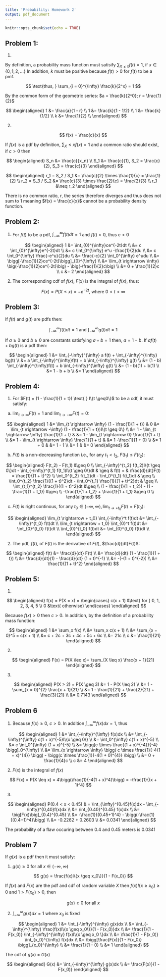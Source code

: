 ```yaml
---
title: 'Probability: Homework 2'
output: pdf_document
---
```


```r
knitr::opts_chunk$set(echo = TRUE)
```

\begin{center}
\textbf{Nick Williams \\
ntw2117}
\end{center}

## Problem 1: 

(1) 

By definition, a probability mass function must satisify $\sum_{X \leq x} f(t) = 1$, if $x \in \{0, 1, 2, ...\}$ In addition, $k$ must be positive because $f(t) > 0$ for $f(t)$ to be a pmf. 

$$
\text{thus, } \sum_{i = 0}^{\infty} \frac{k}{2^x} = 1 
$$

By the common form of the geometric series: $a = \frac{k}{2^0}; r = \frac{1}{2}$

$$
\begin{aligned}
  1 &= \frac{a}{1 - r} \\
  1 &= \frac{k}{1 - 1/2} \\
  1 &= \frac{k}{1/2} \\
  k &= \frac{1}{2} \\
\end{aligned}
$$

(2) 

$$
f(x) = \frac{c}{x}
$$

If $f(x)$ is a pdf by definition, $\sum_X \leq x f(x) = 1$ and a common ratio should exist, if $c > 0$ then

$$
\begin{aligned}
  S_n &= \frac{c}{x_n} \\
  S_1 &= \frac{c}{1}, S_2 = \frac{c}{2}, S_3 = \frac{c}{3} 
\end{aligned}
$$

$$
\begin{aligned}
r_1 = S_2 / S_1 &= \frac{c}{2} \times \frac{1}{c} = \frac{1}{2} \\
r_2 = S_3 / S_2 &= \frac{c}{3} \times \frac{2}{c} = \frac{2}{3} \\
r_1 &\neq r_2
\end{aligned}
$$

There is no common ratio, $r$, the series therefore diverges and thus does not sum to 1 meaning $f(x) = \frac{c}{x}$ cannot be a probability density function. 

\newpage

## Problem 2: 

(1) For $f(t)$ to be a pdf, $\int_{-\infty}^{\infty}f(t)dt = 1$ and $f(t) > 0$, thus $c > 0$

$$
\begin{aligned}
  1 &= \int_{0}^{\infty}ce^{-2t}dt \\
    &= c \int_{0}^{\infty}e^{-2t}dt \\
    &= c \int_0^{\infty} e^u -\frac{1}{2}du \\
    &= c \int_0^{\infty} \frac{-e^u}{2}du \\
    &= \frac{-c}{2} \int_0^{\infty} e^udu \\
    &= \bigg[-\frac{1}{2}ce^{-2t}\bigg]_{0}^{\infty} \\
    &= \lim_{t \rightarrow \infty} \big(-\frac{1}{2}ce^{-2t}\big) - \big(-\frac{1}{2}c\big) \\
    &= 0 + \frac{1}{2}c \\
  c &= 2
\end{aligned}
$$

(2) The corresponding cdf of $f(x)$, $F(x)$ is the integral of $f(x)$, thus: 

$$
F(x) = P(X\leq x) =  -e^{-2t} \text{, where } 0 < t < \infty
$$ 

## Problem 3: 

If $f(t)$ and $g(t)$ are pdfs then: 

$$
\int_{-\infty}^{\infty} f(t)dt = 1 \text{ and } \int_{-\infty}^{\infty} g(t)dt = 1
$$

If $a \geq 0$ and $b \geq 0$ are constants satisfying $a + b = 1$ then, $a = 1 - b$. If $af(t) + bg(t)$ is a pdf then: 

$$
\begin{aligned}
   1 &= \int_{-\infty}^{\infty} a f(t) + \int_{-\infty}^{\infty} bg(t) \\
    &= a \int_{-\infty}^{\infty}f(t) + b \int_{-\infty}^{\infty} g(t) \\
    &= (1 - b) \int_{-\infty}^{\infty}f(t) + b \int_{-\infty}^{\infty} g(t) \\
    &= (1 - b)(1) + b(1) \\
    &= 1 - b + b \\
    &= 1
\end{aligned}
$$

## Problem 4: 

(1) For $F(t) = (1 - \frac{1}{1 + t}) \text{ } I\{t \geq0\}$ to be a cdf, it must satisfy:

  a. $\lim_{t\rightarrow \infty} F(t) = 1$ and $\lim_{t \rightarrow -\infty} F(t) = 0$:  
  
$$
\begin{aligned}
  1 &= \lim_{t \rightarrow \infty} (1 - \frac{1}{1 + t}) & 0 &= \lim_{t \rightarrow -\infty} (1 - \frac{1}{1 + t})I\{t \geq     0\} \\
  &= 1 - \lim_{t \rightarrow \infty} \frac{1}{1 + t}     &   &= 1 - \lim_{t \rightarrow 0} \frac{1}{1 + t} \\
  &= 1 - \lim_{t \rightarrow \infty} \frac{1}{1 + t}     &   &= 1 -\frac{1}{1 + 0} \\ 
  &= 1 + 0                                               &   &= 1 - 1 \\
  &= 1                                                   &   &= 0
\end{aligned}
$$
  
  b. $F(t)$ is a non-decreasing function i.e., for any $t_1 < t_2$, $F(t_1) \leq F(t_2)$:  
  
$$
\begin{aligned}
  F(t_2) - F(t_1) &\geq 0 \\
  \int_{-\infty}^{t_2} f(t_2)I\{t \geq 0\}dt - \int_{-\infty}^{t_1} f(t_1)I\{t \geq 0\}dt & \geq & f(t) = & \frac{d}{dt}F(t)     = \frac{1}{(1 + t)^2} \\
  \int_0^{t_2} f(t_2)dt - \int_0^{t_1} f(t_1)dt & \geq \\
  \int_0^{t_2} \frac{1}{(1 + t)^2}dt - \int_0^{t_1} \frac{1}{(1 + t)^2}dt & \geq \\
  \int_{t_1}^{t_2} \frac{1}{(1 + t)^2}dt &\geq \\
  (1 - \frac{1}{1 + t_2}) - (1 - \frac{1}{1 + t_1}) &\geq \\
  -\frac{1}{1 + t_2} + \frac{1}{1 + t_1} &\geq 0 \\
\end{aligned}
$$
  
  c. $F(t)$ is right continous, for any $t_0 \in (-\infty, \infty), \lim_{t \rightarrow +t_0} F(t) = F(t_0)$: 
  
$$
\begin{aligned}
  \lim_{t \rightarrow + t_0} \int_{-\infty}^t f(t)dt &= \int_{-\infty}^{t_0} f(t)dt \\
  \lim_{t \rightarrow + t_0} \int_{0}^t f(t)dt       &= \int_{0}^{t_0} f(t)dt \\
  \int_{0}^{t_0} f(t)dt                              &= \int_{0}^{t_0} f(t)dt \\
\end{aligned}
$$
  
(2) The pdf, $f(t)$, of $F(t)$ is the derivative of $F(t)$, $\frac{d}{dt}F(t)$: 

$$
\begin{aligned}
  f(t) &= \frac{d}{dt} F(t) \\
       &= \frac{d}{dt} (1 - \frac{1}{1 + t}) \\
       &= \frac{d}{dt}(1) - \frac{d}{dt} (1 + t)^{-1} \\
       &= -(-(1 + t)^{-2}) \\ 
       &= \frac{1}{(1 + t)^2}
\end{aligned}
$$

\newpage

## Problem 5:

(1)

$$
\begin{aligned}
  f(x) = P(X = x) = 
  \begin{cases}
    c(x + 1) &\text{ for } 0, 1, 2, 3, 4, 5 \\
           0 &\text{ otherwise}
  \end{cases}
\end{aligned}
$$

Because $f(x) > 0$ then $c > 0$. In addition, by the definition of a probability mass function: 

$$
\begin{aligned}
  1 &= \sum_x f(x) \\
    &= \sum_x c(x + 1) \\
    &= \sum_{x = 0}^5 = c(x + 1) \\
    &= c + 2c + 3c + 4c + 5c + 6c \\
    &= 21c \\
  c &= \frac{1}{21}
\end{aligned}
$$

(2)

$$
\begin{aligned}
  F(x) = P(X \leq x)= \sum_{X \leq x} \frac{x + 1}{21}
\end{aligned}
$$

(3)

$$
\begin{aligned}
  P(X > 2) = P(X \geq 3) &= 1 - P(X \leq 2) \\
                         &= 1 - \sum_{x = 0}^{2} \frac{x + 1}{21} \\
                         &= 1 - \frac{1}{21} + \frac{2}{21} + \frac{3}{21} \\
                         &= 0.7143
\end{aligned}
$$

\newpage

## Problem 6

(1) Because $f(x) \geq 0$, $c > 0$. In addition $\int_{-\infty}^{\infty} f(x)dx = 1$, thus

$$
\begin{aligned}
  1 &= \int_{-\infty}^{\infty} f(x)dx \\
    &= \int_{-\infty}^{\infty} c(1 + x)^{-5}I\{x \geq 0\} \\
    &= \int_0^{\infty} c(1 + x)^{-5} \\
    &= c \int_0^{\infty} (1 + x)^{-5} \\
    &= \bigg[c \times \frac{(1 + x)^{-4}}{-4} \bigg]_0^{\infty} \\
    &= \lim_{x \rightarrow \infty} \bigg( c \times \frac{1}{-4(1 + x)^{4}} \bigg) - \bigg(c \times \frac{1}{-4(1 + 0)^{4}}         \bigg) \\
    &= 0 + \frac{1}{4}c \\
  c &= 4
\end{aligned}
$$

(2) $F(x)$ is the integral of $f(x)$

$$
F(x) = P(X \leq x) = 4\bigg(\frac{1}{-4(1 + x)^4}\bigg) = -\frac{1}{(x + 1)^4}
$$

(3)

$$
\begin{aligned}
  P(0.4 < x < 0.45) & = \int_{\infty}^{0.45}f(x)dx - \int_{-\infty}^{0,40}f(x)dx \\
                    &= \int_{0.40}^{0.45} f(x)dx \\
                    &= \big[F(x)\big]_{0.4}^{0.45} \\
                    &= -\frac{1}{(0.45+1)^4} - \bigg(-\frac{1}{(0.4+1)^4}\bigg) \\
                    &= -0.2262 + 0.2603 \\
                    &= 0.0341
\end{aligned}
$$

The probability of a flaw occuring between 0.4 and 0.45 meters is 0.0341

\newpage

## Problem 7

If $g(x)$ is a pdf then it must satisfy: 

(1) $g(x) \geq 0$ for all $x \in (-\infty, \infty)$  

$$
g(x) = \frac{f(x)I\{x \geq x_0\}}{1 - F(x_0)}
$$  

If $f(x)$ and $F(x)$ are the pdf and cdf of random variable $X$ then $f(x)I\{x \geq x_0\} \geq 0$ and $1 >F(x_0) > 0$, then 

$$
g(x) \geq 0 \text{ for all } x
$$

(2) $\int_{-\infty}^{\infty} g(x)dx = 1$ where $x_0$ is fixed 

$$
\begin{aligned}
  1 &= \int_{-\infty}^{\infty} g(x)dx \\
    &= \int_{-\infty}^{\infty} \frac{f(x)I\{x \geq x_0\}}{1 - F(x_0)}dx \\
    &= \frac{1}{1 - F(x_0)} \int_{-\infty}^{\infty} f(x)I\{x \geq x_0 \}dx \\
    &= \frac{1}{1 - F(x_0)} \int_{x_0}^{\infty} f(x)dx \\
    &= \bigg[\frac{F(x)}{1 - F(x_0)} \bigg]_{x_0}^{\infty} \\
    &= \frac{1}{1 - 0} \\
    &= 1
\end{aligned}
$$

The cdf of $g(x)$ = $G(x)$ 

$$
\begin{aligned}
  G(x) &= \int_{-\infty}^{\infty} g(x)dx \\
       &= \frac{F(x)}{1 - F(x_0)}
\end{aligned}
$$






